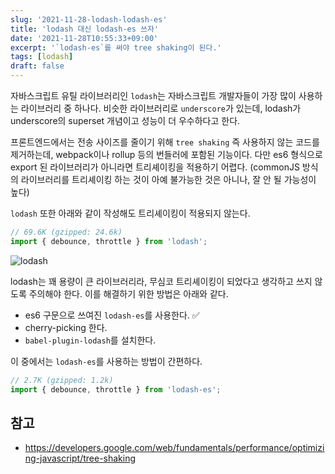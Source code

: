 ```yaml
---
slug: '2021-11-28-lodash-lodash-es'
title: 'lodash 대신 lodash-es 쓰자'
date: '2021-11-28T10:55:33+09:00'
excerpt: '`lodash-es`를 써야 tree shaking이 된다.'
tags: [lodash]
draft: false
---
```


자바스크립트 유틸 라이브러리인 `lodash`는 자바스크립트 개발자들이 가장 많이 사용하는 라이브러리 중 하나다. 비슷한 라이브러리로 `underscore`가 있는데, lodash가 underscore의 superset 개념이고 성능이 더 우수하다고 한다.

프론트엔드에서는 전송 사이즈를 줄이기 위해 `tree shaking` 즉 사용하지 않는 코드를 제거하는데, webpack이나 rollup 등의 번들러에 포함된 기능이다. 다만 es6 형식으로 export 된 라이브러리가 아니라면 트리셰이킹을 적용하기 어렵다. (commonJS 방식의 라이브러리를 트리셰이킹 하는 것이 아예 불가능한 것은 아니나, 잘 안 될 가능성이 높다)

`lodash` 또한 아래와 같이 작성해도 트리셰이킹이 적용되지 않는다.

```ts
// 69.6K (gzipped: 24.6k)
import { debounce, throttle } from 'lodash';
```

![lodash](~/assets/lodash.png)

lodash는 꽤 용량이 큰 라이브러리라, 무심코 트리셰이킹이 되었다고 생각하고 쓰지 않도록 주의해야 한다. 이를 해결하기 위한 방법은 아래와 같다.

- es6 구문으로 쓰여진 `lodash-es`를 사용한다. ✅
- cherry-picking 한다.
- `babel-plugin-lodash`를 설치한다.

이 중에서는 `lodash-es`를 사용하는 방법이 간편하다.

```ts
// 2.7K (gzipped: 1.2k)
import { debounce, throttle } from 'lodash-es';
```

## 참고

- https://developers.google.com/web/fundamentals/performance/optimizing-javascript/tree-shaking
